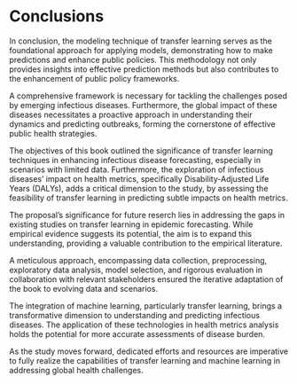 # Conclusions {.unnumbered}

In conclusion, the modeling technique of transfer learning serves as the foundational approach for applying models, demonstrating how to make predictions and enhance public policies. This methodology not only provides insights into effective prediction methods but also contributes to the enhancement of public policy frameworks.

A comprehensive framework is necessary for tackling the challenges posed by emerging infectious diseases. Furthermore, the global impact of these diseases necessitates a proactive approach in understanding their dynamics and predicting outbreaks, forming the cornerstone of effective public health strategies.

The objectives of this book outlined the significance of transfer learning techniques in enhancing infectious disease forecasting, especially in scenarios with limited data. Furthermore, the exploration of infectious diseases' impact on health metrics, specifically Disability-Adjusted Life Years (DALYs), adds a critical dimension to the study, by assessing the feasibility of transfer learning in predicting subtle impacts on health metrics.

The proposal's significance for future reserch lies in addressing the gaps in existing studies on transfer learning in epidemic forecasting. While empirical evidence suggests its potential, the aim is to expand this understanding, providing a valuable contribution to the empirical literature.

A meticulous approach, encompassing data collection, preprocessing, exploratory data analysis, model selection, and rigorous evaluation in collaboration with relevant stakeholders ensured the iterative adaptation of the book to evolving data and scenarios.

The integration of machine learning, particularly transfer learning, brings a transformative dimension to understanding and predicting infectious diseases. The application of these technologies in health metrics analysis holds the potential for more accurate assessments of disease burden.

As the study moves forward, dedicated efforts and resources are imperative to fully realize the capabilities of transfer learning and machine learning in addressing global health challenges.
